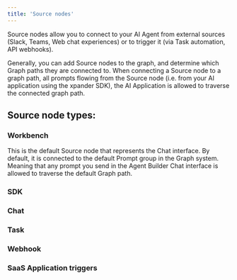 ```yaml
---
title: 'Source nodes'
---
```


Source nodes allow you to connect to your AI Agent from external sources (Slack, Teams, Web chat experiences) or to trigger it (via Task automation, API webhooks).

Generally, you can add Source nodes to the graph, and determine which Graph paths they are connected to. When connecting a Source node to a graph path, all prompts flowing from the Source node (i.e. from your AI application using the xpander SDK), the AI Application is allowed to traverse the connected graph path.

## Source node types:
### Workbench
This is the default Source node that represents the Chat interface. By default, it is connected to the default Prompt group in the Graph system. Meaning that any prompt you send in the Agent Builder Chat interface is allowed to traverse the default Graph path. 
### SDK

### Chat

### Task

### Webhook

### SaaS Application triggers